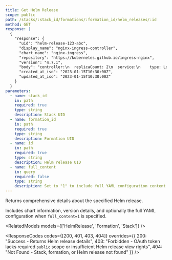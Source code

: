 ```yaml
---
title: Get Helm Release
scope: public
path: /stacks/:stack_id/formations/:formation_id/helm_releases/:id
method: GET
response: |
  {
    "response": {
      "uid": "helm-release-123-abc",
      "display_name": "nginx-ingress-controller",
      "chart_name": "nginx-ingress",
      "repository": "https://kubernetes.github.io/ingress-nginx",
      "version": "4.7.1",
      "body": "controller:\n  replicaCount: 2\n  service:\n    type: LoadBalancer\n...",
      "created_at_iso": "2023-01-15T10:30:00Z",
      "updated_at_iso": "2023-01-15T10:30:00Z"
    }
  }
parameters:
  - name: stack_id
    in: path
    required: true
    type: string
    description: Stack UID
  - name: formation_id
    in: path
    required: true
    type: string
    description: Formation UID
  - name: id
    in: path
    required: true
    type: string
    description: Helm release UID
  - name: full_content
    in: query
    required: false
    type: string
    description: Set to "1" to include full YAML configuration content
---
```


Returns comprehensive details about the specified Helm release.

Includes chart information, version details, and optionally the full YAML configuration when `full_content=1` is specified.

<RelatedModels models={['HelmRelease', 'Formation', 'Stack']} />

<ResponseCodes 
  codes={[200, 401, 403, 404]}
  overrides={{
    200: "Success - Returns Helm release details",
    403: "Forbidden - OAuth token lacks required `public` scope or insufficient Helm release view rights",
    404: "Not Found - Stack, formation, or Helm release not found"
  }}
/>